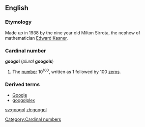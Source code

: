 {{wikipedia}}
==English==
===Etymology===
Made up in 1938 by the nine year old Milton Sirrota, the nephew of mathematician [[w:Edward Kasner|Edward Kasner]].

===Cardinal number===
'''googol''' (''plural'' '''googols''')

# The [[number]] 10<sup>100</sup>, written as 1 followed by 100 [[zero]]s.

===Derived terms===
*[[Google]]
*[[googolplex]]

[[Category:Cardinal numbers]]

[[sv:googol]]
[[zh:googol]]